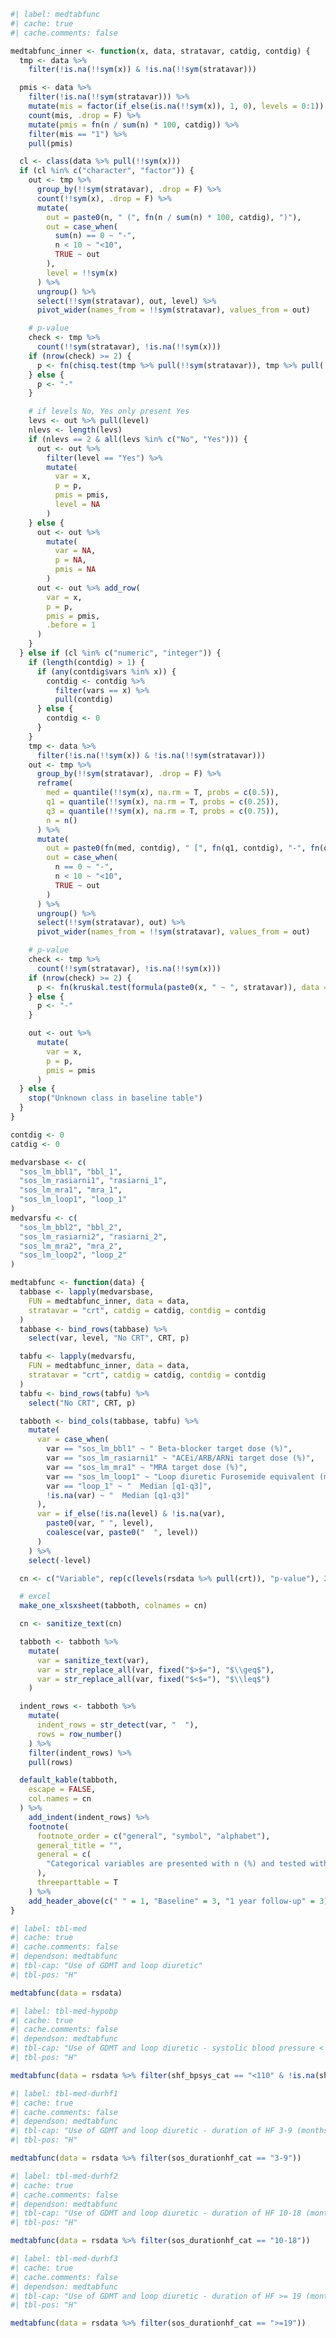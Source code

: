 ```r
#| label: medtabfunc
#| cache: true
#| cache.comments: false

medtabfunc_inner <- function(x, data, stratavar, catdig, contdig) {
  tmp <- data %>%
    filter(!is.na(!!sym(x)) & !is.na(!!sym(stratavar)))

  pmis <- data %>%
    filter(!is.na(!!sym(stratavar))) %>%
    mutate(mis = factor(if_else(is.na(!!sym(x)), 1, 0), levels = 0:1)) %>%
    count(mis, .drop = F) %>%
    mutate(pmis = fn(n / sum(n) * 100, catdig)) %>%
    filter(mis == "1") %>%
    pull(pmis)

  cl <- class(data %>% pull(!!sym(x)))
  if (cl %in% c("character", "factor")) {
    out <- tmp %>%
      group_by(!!sym(stratavar), .drop = F) %>%
      count(!!sym(x), .drop = F) %>%
      mutate(
        out = paste0(n, " (", fn(n / sum(n) * 100, catdig), ")"),
        out = case_when(
          sum(n) == 0 ~ "-",
          n < 10 ~ "<10",
          TRUE ~ out
        ),
        level = !!sym(x)
      ) %>%
      ungroup() %>%
      select(!!sym(stratavar), out, level) %>%
      pivot_wider(names_from = !!sym(stratavar), values_from = out)

    # p-value
    check <- tmp %>%
      count(!!sym(stratavar), !is.na(!!sym(x)))
    if (nrow(check) >= 2) {
      p <- fn(chisq.test(tmp %>% pull(!!sym(stratavar)), tmp %>% pull(!!sym(x)))$p.value, p = T, dig = 3)
    } else {
      p <- "-"
    }

    # if levels No, Yes only present Yes
    levs <- out %>% pull(level)
    nlevs <- length(levs)
    if (nlevs == 2 & all(levs %in% c("No", "Yes"))) {
      out <- out %>%
        filter(level == "Yes") %>%
        mutate(
          var = x,
          p = p,
          pmis = pmis,
          level = NA
        )
    } else {
      out <- out %>%
        mutate(
          var = NA,
          p = NA,
          pmis = NA
        )
      out <- out %>% add_row(
        var = x,
        p = p,
        pmis = pmis,
        .before = 1
      )
    }
  } else if (cl %in% c("numeric", "integer")) {
    if (length(contdig) > 1) {
      if (any(contdig$vars %in% x)) {
        contdig <- contdig %>%
          filter(vars == x) %>%
          pull(contdig)
      } else {
        contdig <- 0
      }
    }
    tmp <- data %>%
      filter(!is.na(!!sym(x)) & !is.na(!!sym(stratavar)))
    out <- tmp %>%
      group_by(!!sym(stratavar), .drop = F) %>%
      reframe(
        med = quantile(!!sym(x), na.rm = T, probs = c(0.5)),
        q1 = quantile(!!sym(x), na.rm = T, probs = c(0.25)),
        q3 = quantile(!!sym(x), na.rm = T, probs = c(0.75)),
        n = n()
      ) %>%
      mutate(
        out = paste0(fn(med, contdig), " [", fn(q1, contdig), "-", fn(q3, contdig), "]"),
        out = case_when(
          n == 0 ~ "-",
          n < 10 ~ "<10",
          TRUE ~ out
        )
      ) %>%
      ungroup() %>%
      select(!!sym(stratavar), out) %>%
      pivot_wider(names_from = !!sym(stratavar), values_from = out)

    # p-value
    check <- tmp %>%
      count(!!sym(stratavar), !is.na(!!sym(x)))
    if (nrow(check) >= 2) {
      p <- fn(kruskal.test(formula(paste0(x, " ~ ", stratavar)), data = tmp)$p.value, p = T, dig = 3)
    } else {
      p <- "-"
    }

    out <- out %>%
      mutate(
        var = x,
        p = p,
        pmis = pmis
      )
  } else {
    stop("Unknown class in baseline table")
  }
}

contdig <- 0
catdig <- 0

medvarsbase <- c(
  "sos_lm_bbl1", "bbl_1",
  "sos_lm_rasiarni1", "rasiarni_1",
  "sos_lm_mra1", "mra_1",
  "sos_lm_loop1", "loop_1"
)
medvarsfu <- c(
  "sos_lm_bbl2", "bbl_2",
  "sos_lm_rasiarni2", "rasiarni_2",
  "sos_lm_mra2", "mra_2",
  "sos_lm_loop2", "loop_2"
)

medtabfunc <- function(data) {
  tabbase <- lapply(medvarsbase,
    FUN = medtabfunc_inner, data = data,
    stratavar = "crt", catdig = catdig, contdig = contdig
  )
  tabbase <- bind_rows(tabbase) %>%
    select(var, level, "No CRT", CRT, p)

  tabfu <- lapply(medvarsfu,
    FUN = medtabfunc_inner, data = data,
    stratavar = "crt", catdig = catdig, contdig = contdig
  )
  tabfu <- bind_rows(tabfu) %>%
    select("No CRT", CRT, p)

  tabboth <- bind_cols(tabbase, tabfu) %>%
    mutate(
      var = case_when(
        var == "sos_lm_bbl1" ~ " Beta-blocker target dose (%)",
        var == "sos_lm_rasiarni1" ~ "ACEi/ARB/ARNi target dose (%)",
        var == "sos_lm_mra1" ~ "MRA target dose (%)",
        var == "sos_lm_loop1" ~ "Loop diuretic Furosemide equivalent (mg)",
        var == "loop_1" ~ "  Median [q1-q3]",
        !is.na(var) ~ "  Median [q1-q3]"
      ),
      var = if_else(!is.na(level) & !is.na(var),
        paste0(var, " ", level),
        coalesce(var, paste0("  ", level))
      )
    ) %>%
    select(-level)

  cn <- c("Variable", rep(c(levels(rsdata %>% pull(crt)), "p-value"), 2))

  # excel
  make_one_xlsxsheet(tabboth, colnames = cn)

  cn <- sanitize_text(cn)

  tabboth <- tabboth %>%
    mutate(
      var = sanitize_text(var),
      var = str_replace_all(var, fixed("$>$="), "$\\geq$"),
      var = str_replace_all(var, fixed("$<$="), "$\\leq$")
    )

  indent_rows <- tabboth %>%
    mutate(
      indent_rows = str_detect(var, "  "),
      rows = row_number()
    ) %>%
    filter(indent_rows) %>%
    pull(rows)

  default_kable(tabboth,
    escape = FALSE,
    col.names = cn
  ) %>%
    add_indent(indent_rows) %>%
    footnote(
      footnote_order = c("general", "symbol", "alphabet"),
      general_title = "",
      general = c(
        "Categorical variables are presented with n (%) and tested with chi-square test and continuous variables with median [q1-q3] and tested with Kruskal-Wallis test."
      ),
      threeparttable = T
    ) %>%
    add_header_above(c(" " = 1, "Baseline" = 3, "1 year follow-up" = 3))
}
```

```r
#| label: tbl-med
#| cache: true
#| cache.comments: false
#| dependson: medtabfunc
#| tbl-cap: "Use of GDMT and loop diuretic"
#| tbl-pos: "H"

medtabfunc(data = rsdata)
```

```r
#| label: tbl-med-hypobp
#| cache: true
#| cache.comments: false
#| dependson: medtabfunc
#| tbl-cap: "Use of GDMT and loop diuretic - systolic blood pressure < 110 (mmHg)"
#| tbl-pos: "H"

medtabfunc(data = rsdata %>% filter(shf_bpsys_cat == "<110" & !is.na(shf_bpsys_cat)))
```

```r
#| label: tbl-med-durhf1
#| cache: true
#| cache.comments: false
#| dependson: medtabfunc
#| tbl-cap: "Use of GDMT and loop diuretic - duration of HF 3-9 (months)"
#| tbl-pos: "H"

medtabfunc(data = rsdata %>% filter(sos_durationhf_cat == "3-9"))
```

```r
#| label: tbl-med-durhf2
#| cache: true
#| cache.comments: false
#| dependson: medtabfunc
#| tbl-cap: "Use of GDMT and loop diuretic - duration of HF 10-18 (months)"
#| tbl-pos: "H"

medtabfunc(data = rsdata %>% filter(sos_durationhf_cat == "10-18"))
```

```r
#| label: tbl-med-durhf3
#| cache: true
#| cache.comments: false
#| dependson: medtabfunc
#| tbl-cap: "Use of GDMT and loop diuretic - duration of HF >= 19 (months)"
#| tbl-pos: "H"

medtabfunc(data = rsdata %>% filter(sos_durationhf_cat == ">=19"))
```
